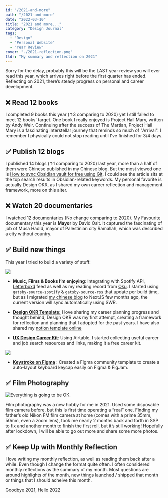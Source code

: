 ```yaml
---
id: "/2021-and-more"
path: "/2021-and-more"
date: "2022-03-10"
title: "2021 and more..."
category: "Design Journal"
tags:
  - "Design"
  - "Personal Website"
  - "Year Review"
cover: "./2021-reflection.png"
tldr: "My summary and reflection on 2021"
---
```



Sorry for the delay, probably this will be the LAST year review you will ever read this year, which arrives right before the first quarter has ended. Reflecting on 2021, there’s steady progress on personal and career development.

## ❌ Read 12 books

I completed 9 books this year (↑3 comparing to 2020) yet I still failed to meet 12 books' target. One book I really enjoyed is Project Hail Mary, written by Andy Weir. Continuing after the success of The Martian, Project Hail Mary is a fascinating interstellar journey that reminds so much of "Arrival". I remember I physically could not stop reading until I've finished for 3/4 days.

## ✅ Publish 12 blogs

I published 14 blogs (↑1 comparing to 2020) last year, more than a half of them were Chinese published in my Chinese blog. But the most viewed one is [How to sync Obsidian vault for free using Git](https://desktopofsamuel.com/how-to-sync-obsidian-vault-for-free-using-git/). I could see the article sits at the top search results in Obsidian-related keywords. My personal favorite is actually Design OKR, as I shared my own career reflection and management framework, more on this alter.

## ❌ Watch 20 documentaries

I watched 12 documentaries (No change comparing to 2020). My Favourite documentary this year is **Mayor** by David Osit. It captured the fascinating of job of Musa Hadid, mayor of Palestinian city Ramallah, which was described a city without country.



<Film poster={MayorPoster} title="Mayor" year="2019" director="David Osit" rating="★★★★★"/>

## ✅ Build new things

This year I tried to build a variety of stuff:

![](./notes-screen.png)


- **Music, Films & Books I’m enjoying**: Integrating with Spotify API, [Letterboxd](https://letterboxd.com/samuelisme/) feed as well as my reading record from [Oku](https://oku.club/user/desktopofsamuel/collection/reading). I started using `gatsby-source-spotify` & `gatsby-source-rss` that update per build time, but as I migrated [my chinese blog](https://notes.desktopofsamuel.com) to NextJS few months ago, the current version will sync automatically using SWR.


- [**Design OKR Template:**](/navigating-design-career-with-design-okrs/) I love sharing my career planning progress and thought behind, Design OKR was my first attempt, creating a framework for reflection and planning that I adopted for the past years. I have also shared my [notion template online]([https://desktopofsamuel.gumroad.com/l/pftUQ](https://desktopofsamuel.gumroad.com/l/pftUQ))
- [**UX Design Career Kit**](/ux-design-career-kit/): Using Airtable, I started collecting useful career and job search resources and links, making it a free career kit.

![](./keystroke.png)

- [**Keystroke on Figma**](https://www.figma.com/community/file/979571292056443766) : Created a Figma community template to create a auto-layout keyboard keycap easily on Figma & FigJam.

## ✅ Film Photography

![Everything is going to be OK.](https://res.craft.do/user/full/803ab94f-c9c2-822c-52ed-9748e8a54d7c/doc/CACDBCE5-A504-40B8-B053-6A2712FE715C/0263005B-AF10-4978-81B8-0E225FE7A77B_2/7bgZ4xFQSoXJb5AJe943aG3uj8NnJ86RlPwYnnn3xjsz/000033000007.jpeg)

Film photography was a new hobby for me in 2021. Used some disposable film camera before, but this is first time operating a “real” one. Finding my father’s old Nikon FM film camera at home (comes with a prime 35mm, 50mm, even a zoom lens), took me nearly 2 months back and forth in SSP to fix and another month to finish the first roll, but it’s still working! Hopefully after lockdown, I will be able to go out more and share some more photos.

## ✅ Keep Up with Monthly Reflection

I love writing my monthly reflection, as well as reading them back after a while. Even though I change the format quite often. I often considered monthly reflections as the summary of my month. Most questions are around highlights of the month, new things launched / shipped that month or things that I should acheive this month.

Goodbye 2021, Hello 2022


